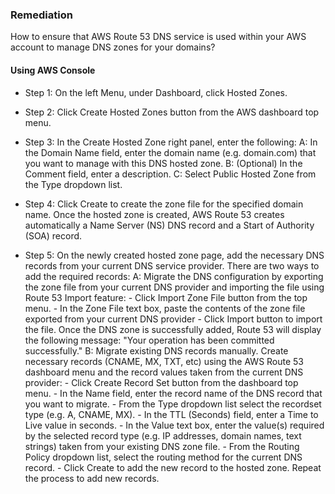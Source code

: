 ### Remediation

How to ensure that AWS Route 53 DNS service is used within your AWS account to manage DNS zones for your domains?

#### Using AWS Console

- Step 1: On the left Menu, under Dashboard, click Hosted Zones.

- Step 2: Click Create Hosted Zones button from the AWS dashboard top menu.

- Step 3: In the Create Hosted Zone right panel, enter the following:
  A: In the Domain Name field, enter the domain name (e.g. domain.com) that you want to manage with this DNS hosted zone.
  B: (Optional) In the Comment field, enter a description.
  C: Select Public Hosted Zone from the Type dropdown list.

- Step 4: Click Create to create the zone file for the specified domain name. Once the hosted zone is created, AWS Route 53 creates automatically a Name Server (NS) DNS record and a Start of Authority (SOA) record.

- Step 5: On the newly created hosted zone page, add the necessary DNS records from your current DNS service provider. There are two ways to add the required records:
  A: Migrate the DNS configuration by exporting the zone file from your current DNS provider and importing the file using Route 53 Import feature: - Click Import Zone File button from the top menu. - In the Zone File text box, paste the contents of the zone file exported from your current DNS provider - Click Import button to import the file. Once the DNS zone is successfully added, Route 53 will display the following message: "Your operation has been committed successfully."
  B: Migrate existing DNS records manually. Create necessary records (CNAME, MX, TXT, etc) using the AWS Route 53 dashboard menu and the record values taken from the current DNS provider: - Click Create Record Set button from the dashboard top menu. - In the Name field, enter the record name of the DNS record that you want to migrate. - From the Type dropdown list select the recordset type (e.g. A, CNAME, MX). - In the TTL (Seconds) field, enter a Time to Live value in seconds. - In the Value text box, enter the value(s) required by the selected record type (e.g. IP addresses, domain names, text strings) taken from your existing DNS zone file. - From the Routing Policy dropdown list, select the routing method for the current DNS record. - Click Create to add the new record to the hosted zone. Repeat the process to add new records.
